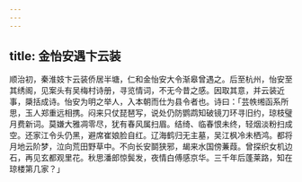 ```yaml
---
---
---
```

title: 金怡安遇卞云装
---



顺治初，秦淮妓卞云装侨居半塘，仁和金怡安大令渐皋曾遇之。后至杭州，怡安至其绣阁，见案头有吴梅村诗册，寻览情词，不无今昔之感。因取其意，并云装近事，檃括成诗。怡安为明之举人，入本朝而仕为县令者也。诗曰：「芸帙缃函系所思，玉人郑重远相携。闷来只仗琵琶写，说处仍防鹦鹉知破镜刀环寻旧约，琼枝璧月费新词。莫嫌大雅凋零尽，犹有春风属扫眉。结绮、临春恨未终，轻烟淡粉扫成空。还家江令头仍黑，避席崔娘脸自红。辽海鹤归无主墓，吴江枫冷未栖鸿。都将月地云阶梦，泣向荒田野草中。不向长安鬬狭邪，朅来水国傍蒹葭。曾探织女机边石，再见玄都观里花。秋思潘郎惊鬓发，夜情白傅感京华。三千年后蓬莱路，知在琼楼第几家？」